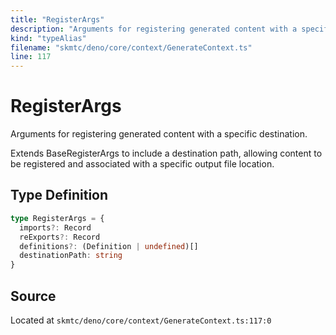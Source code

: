 ```yaml
---
title: "RegisterArgs"
description: "Arguments for registering generated content with a specific destination."
kind: "typeAlias"
filename: "skmtc/deno/core/context/GenerateContext.ts"
line: 117
---
```


# RegisterArgs

Arguments for registering generated content with a specific destination.

Extends BaseRegisterArgs to include a destination path, allowing content
to be registered and associated with a specific output file location.

## Type Definition

```typescript
type RegisterArgs = {
  imports?: Record
  reExports?: Record
  definitions?: (Definition | undefined)[]
  destinationPath: string
}
```

## Source

Located at `skmtc/deno/core/context/GenerateContext.ts:117:0`
